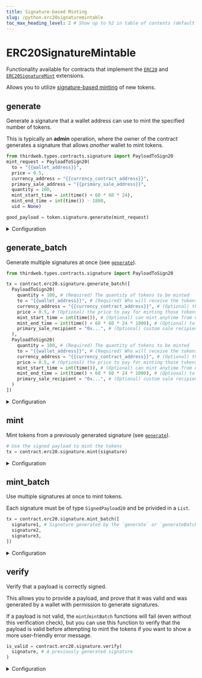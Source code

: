 ```yaml
---
title: Signature-based Minting
slug: /python.erc20signaturemintable
toc_max_heading_level: 2 # Show up to h2 in table of contents (default is up to h3)
---
```


# ERC20SignatureMintable

Functionality available for contracts that implement the
[`ERC20`](/solidity/extensions/erc20) and
[`ERC20SignatureMint`](/solidity/extensions/erc20signaturemint) extensions.

Allows you to utilize [signature-based minting](/glossary/signature-based-minting) of new tokens.

## generate

Generate a signature that a wallet address can use to mint the specified number of tokens.

This is typically an **admin** operation, where the owner of the contract generates a signature that allows _another_ wallet to mint tokens.

```python
from thirdweb.types.contracts.signature import PayloadToSign20
mint_request = PayloadToSign20(
  to = "{{wallet_address}}",
  price = 0.5,
  currency_address = "{{currency_contract_address}}",
  primary_sale_address = "{{primary_sale_address}}",
  quantity = 100,
  mint_start_time = int(time() + 60 * 60 * 24),
  mint_end_time = int(time()) - 1800,
  uid = None)

good_payload = token.signature.generate(mint_request)
```

<details>
  <summary>Configuration</summary>
  <div>

### mint_request

The `mint_request` object you provide to the `generate` function outlines what the signature can be used for.

It must be of type `PayloadToSign20`

```python
PayloadToSign20 = Signature20PayloadInput

class Signature20PayloadInput(BaseSignaturePayloadInput):
    quantity: Price = 0

class BaseSignaturePayloadInput:
    to: str
    price: Price = 0
    currency_address: str = NATIVE_TOKEN_ADDRESS
    mint_start_time: int = int(time())
    mint_end_time: int = int(time()) + 60 * 60 * 24 * 1000 * 1000
    uid: Optional[bytes] = None
    primary_sale_recipient: Optional[str] = ZERO_ADDRESS
```

The `quantity` and `to` fields are required, while the rest are optional.

#### quantity (required)

The number of tokens this signature can be used to mint. Defaults to `0`.

```python
from thirdweb.types.contracts.signature import PayloadToSign20

quantity = 1
signature = contract.erc20.signature.generate(PayloadToSign20(
  quantity = quantity,
  to = "{{wallet_address}}"))
```

#### to (required)

The wallet address that can use this signature to mint tokens.

This is to prevent another wallet from intercepting the signature and using it to mint tokens for themselves.

```python
from thirdweb.types.contracts.signature import PayloadToSign20

quantity = 1
to = "0x..."
signature = contract.erc20.signature.generate(PayloadToSign20(
  quantity = quantity,
  to = to))
```

#### currency_address (optional)

The address of the currency to pay for minting the tokens (use the [`price`](#price-optional) field to specify the price).

Defaults to `NATIVE_TOKEN_ADDRESS` (the native currency of the network, e.g. Ether on Ethereum).

```python
from thirdweb.types.contracts.signature import PayloadToSign20

quantity = 1
to = "0x..."
currency_address = "0x..."
signature = contract.erc20.signature.generate(PayloadToSign20(
  quantity = quantity,
  to = to,
  currentcy_address = currency_address))
```

#### price (optional)

If you want the user to pay for minting the tokens, you can specify the price **per token**.

Defaults to `0` (free minting).

Needs to be of type `float`.

```python
from thirdweb.types.contracts.signature import PayloadToSign20

quantity = 1
to = "0x..."
price = 0.4
signature = contract.erc20.signature.generate(PayloadToSign20(
  quantity = quantity,
  to = to,
  price = price))
```

#### mint_start_time (optional)

The time from which the signature can be used to mint tokens.

Defaults to `time()` (now).

```python
from thirdweb.types.contracts.signature import PayloadToSign20

quantity = 1
to = "0x..."
mint_start_time = int(time() + 5)
signature = contract.erc20.signature.generate(PayloadToSign20(
  quantity = quantity,
  to = to,
  mint_start_time = mint_start_time))
```

#### mint_end_time (optional)

The time until which the signature can be used to mint tokens.

Defaults to `int(time() + 1000 * 60 * 60 * 24 * 365 * 10),` (10 years from now).

```python
from thirdweb.types.contracts.signature import PayloadToSign20

quantity = 1
to = "0x..."
mint_end_time = int(time() * 60 * 60 * 24 * 365 * 10)
signature = contract.erc20.signature.generate(PayloadToSign20(
  quantity = quantity,
  to = to,
  mint_end_time = mint_end_time))
```

#### primary_sale_recipient (optional)

If a `price` is specified, the funds will be sent to the `primarySaleRecipient` address.

Defaults to the `primary_sale_recipient` address of the contract.

```python
from thirdweb.types.contracts.signature import PayloadToSign20

quantity = 1
to = "0x..."
price = 0.4
primary_sale_recipient = "0x..."
signature = contract.erc20.signature.generate(PayloadToSign20(
  quantity = quantity,
  to = to,
  price = price,
  primary_sale_recipient = primary_sale_recipient))
```

</div>
</details>

## generate_batch

Generate multiple signatures at once (see [`generate`](#generate)).

```python
from thirdweb.types.contracts.signature import PayloadToSign20

tx = contract.erc20.signature.generate_batch([
  PayloadToSign20(
    quantity = 100, # (Required) The quantity of tokens to be minted
    to = "{{wallet_address}}", # (Required) Who will receive the tokens
    currency_address = "{{currency_contract_address}}", # (Optional) the currency to pay with
    price = 0.5, # (Optional) the price to pay for minting those tokens (in the currency above)
    mint_start_time = int(time()), # (Optional) can mint anytime from now
    mint_end_time = int(time() + 60 * 60 * 24 * 1000), # (Optional) to 24h from now,
    primary_sale_recipient = "0x...", # (Optional) custom sale recipient for this token mint
  ),
  PayloadToSign20(
    quantity = 100, # (Required) The quantity of tokens to be minted
    to = "{{wallet_address}}", # (Required) Who will receive the tokens
    currency_address = "{{currency_contract_address}}", # (Optional) the currency to pay with
    price = 0.5, # (Optional) the price to pay for minting those tokens (in the currency above)
    mint_start_time = int(time()), # (Optional) can mint anytime from now
    mint_end_time = int(time() + 60 * 60 * 24 * 1000), # (Optional) to 24h from now,
    primary_sale_recipient = "0x...", # (Optional) custom sale recipient for this token mint
  )
])
```

<details>
  <summary>Configuration</summary>
  <div>

#### signatures

An array of signatures to generate. See [`generate`](#generate) for details.

</div>
</details>

## mint

Mint tokens from a previously generated signature (see [`generate`](#generate)).

```python
# Use the signed payload to mint the tokens
tx = contract.erc20.signature.mint(signature)
```

<details>
  <summary>Configuration</summary>
  <div>

#### signature (required)

The signature created by the [`generate`](#generate) function.

The typical pattern is the **admin** generates a signature, and the **user** uses it to mint the tokens, under the conditions specified in the signature.

Must be of type `SignedPayload20`

```python
# Use the signed payload to mint the tokens
tx = contract.erc20.signature.mint(
  # highlight-next-line
  signature, # Signature generated by the `generate` function
)
```

</div>
</details>

## mint_batch

Use multiple signatures at once to mint tokens.

Each signature must be of type `SignedPayload20` and be privided in a `List`.

```python
tx = contract.erc20.signature.mint_batch([
  signature1, # Signature generated by the `generate` or `generateBatch` function
  signature2,
  signature3,
])
```

<details>
  <summary>Configuration</summary>
  <div>

#### signatures

A list of signatures to mint. Each signature must be of type `SignedPayload20`.

```python
class SignedPayload20:
    payload: Signature20PayloadInput
    signature: str

class Signature20PayloadInput(BaseSignaturePayloadInput):
    quantity: Price = 0

class BaseSignaturePayloadInput:
    to: str
    price: Price = 0
    currency_address: str = NATIVE_TOKEN_ADDRESS
    mint_start_time: int = int(time())
    mint_end_time: int = int(time()) + 60 * 60 * 24 * 1000 * 1000
    uid: Optional[bytes] = None
    primary_sale_recipient: Optional[str] = ZERO_ADDRESS
```

See [`mint`](#mint) for details.

</div>
</details>

## verify

Verify that a payload is correctly signed.

This allows you to provide a payload,
and prove that it was valid and was generated by a wallet with permission to generate signatures.

If a payload is not valid, the `mint`/`mintBatch` functions will fail (even without this verification check),
but you can use this function to verify that the payload is valid before attempting to mint the tokens
if you want to show a more user-friendly error message.

```python
is_valid = contract.erc20.signature.verify(
  signature, # A previously generated signature
)
```

<details>
  <summary>Configuration</summary>
  <div>

#### signature

The signature to verify.

Must be of type `SignedPayload20`

See [`generate`](#generate) for details.

</div>
</details>
